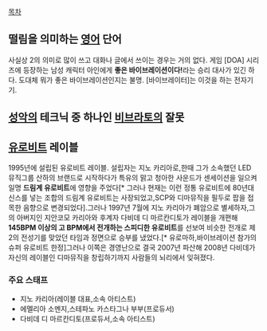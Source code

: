 [[목차]]
== 떨림을 의미하는 [[영어]] 단어 == 
사실상 2의 의미로 많이 쓰고 대화나 글에서 쓰이는 경우는 거의 없다. 게임 [DOA] 시리즈에 등장하는 남성 캐릭터 아인에게 '''좋은 바이브레이션이다!'''라는 승리 대사가 있긴 하다. 도대체 뭐가 좋은 바이브레이션인지는 불명. [바이브레이터]는 이것을 하는 전자기기.
== [[성악]]의 테크닉 중 하나인 [[비브라토]]의 잘못 ==
== [[유로비트]] 레이블 ==

1995년에 설립된 유로비트 레이블.
설립자는 지노 카리아로,한때 그가 소속했던 LED 뮤직그룹 산하의 브랜드로 시작하다가 특유의 맑고 청아한 사운드가 센세이션을 일으켜 일명 '''드림계 유로비트'''에 영향을 주었다[* 그러나 현재는 이런 정통 유로비트에 80년대 신스를 넣는 조합의 드림계 유로비트는 사장되었고,SCP와 디마뮤직을 필두로 팝을 접목한 음향으로 변경되었다].그러나 1997년 7월에 지노 카리아가 폐암으로 별세하자,그의 아버지인 지안코모 카리아와 후계자 다비데 디 마르칸디토가 레이블을 개편해 '''145BPM 이상의 고 BPM에서 전개하는 스피디한 유로비트'''를 선보여 비슷한 전개로 제 2의 전성기를 맞았던 타임과 정면으로 승부를 냈었다.[* 유로마하,바이브레이션 참가의 슈퍼 유로비트 한정]그러나 이쪽은 경영난으로 결국 2007년 파산해 2008년 다비데가 자신의 레이블인 디마뮤직을 창립하기까지 사람들의 뇌리에서 잊혀졌다.

=== 주요 스태프 ===
* 지노 카리아(레이블 대표,소속 아티스트)
* 에멜리아 소멘지,스테파노 카스타그나  부부(프로듀서)
* 다비데 디 마르칸디토(프로듀서,소속 아티스트)
